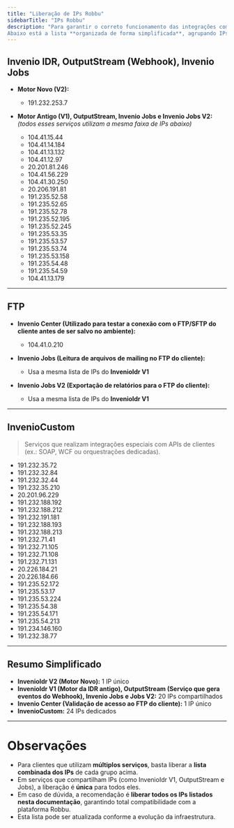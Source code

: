 ```yaml
---
title: "Liberação de IPs Robbu"
sidebarTitle: "IPs Robbu"
description: "Para garantir o correto funcionamento das integrações com a Robbu, alguns IPs precisam estar liberados no firewall ou servidor do cliente.  
Abaixo está a lista **organizada de forma simplificada**, agrupando IPs iguais e destacando os serviços que os utilizam."
---
```


## Invenio IDR, OutputStream (Webhook), Invenio Jobs

- **Motor Novo (V2):**  
  - 191.232.253.7  

- **Motor Antigo (V1), OutputStream, Invenio Jobs e Invenio Jobs V2:**  
  *(todos esses serviços utilizam a mesma faixa de IPs abaixo)*  
  - 104.41.15.44  
  - 104.41.14.184  
  - 104.41.13.132  
  - 104.41.12.97  
  - 20.201.81.246  
  - 104.41.56.229  
  - 104.41.30.250  
  - 20.206.191.81  
  - 191.235.52.58  
  - 191.235.52.65  
  - 191.235.52.78  
  - 191.235.52.195  
  - 191.235.52.245  
  - 191.235.53.35  
  - 191.235.53.57  
  - 191.235.53.74  
  - 191.235.53.158  
  - 191.235.54.48  
  - 191.235.54.59  
  - 104.41.13.179  

---

## FTP

- **Invenio Center (Utilizado para testar a conexão com o FTP/SFTP do cliente antes de ser salvo no ambiente):**  
  - 104.41.0.210  

- **Invenio Jobs (Leitura de arquivos de mailing no FTP do cliente):**  
  - Usa a mesma lista de IPs do **InvenioIdr V1**  

- **Invenio Jobs V2 (Exportação de relatórios para o FTP do cliente):**  
  - Usa a mesma lista de IPs do **InvenioIdr V1**  

---

## InvenioCustom

> Serviços que realizam integrações especiais com APIs de clientes (ex.: SOAP, WCF ou orquestrações dedicadas).

- 191.232.35.72  
- 191.232.32.84  
- 191.232.32.44  
- 191.232.35.210  
- 20.201.96.229  
- 191.232.188.192  
- 191.232.188.212  
- 191.232.191.181  
- 191.232.188.193  
- 191.232.188.213  
- 191.232.71.41  
- 191.232.71.105  
- 191.232.71.108  
- 191.232.71.131  
- 20.226.184.21  
- 20.226.184.66  
- 191.235.52.172  
- 191.235.53.17  
- 191.235.53.224  
- 191.235.54.38  
- 191.235.54.171  
- 191.235.54.213  
- 191.234.146.160  
- 191.232.38.77  

---

## Resumo Simplificado

- **InvenioIdr V2 (Motor Novo):** 1 IP único  
- **InvenioIdr V1 (Motor da IDR antigo), OutputStream (Serviço que gera eventos do Webhook), Invenio Jobs e Jobs V2:** 20 IPs compartilhados  
- **Invenio Center (Validação de acesso ao FTP do cliente):** 1 IP único  
- **InvenioCustom:** 24 IPs dedicados  

---

# Observações

- Para clientes que utilizam **múltiplos serviços**, basta liberar a **lista combinada dos IPs** de cada grupo acima.  
- Em serviços que compartilham IPs (como InvenioIdr V1, OutputStream e Jobs), a liberação é **única** para todos eles.  
- Em caso de dúvida, a recomendação é **liberar todos os IPs listados nesta documentação**, garantindo total compatibilidade com a plataforma Robbu.  
- Esta lista pode ser atualizada conforme a evolução da infraestrutura.  